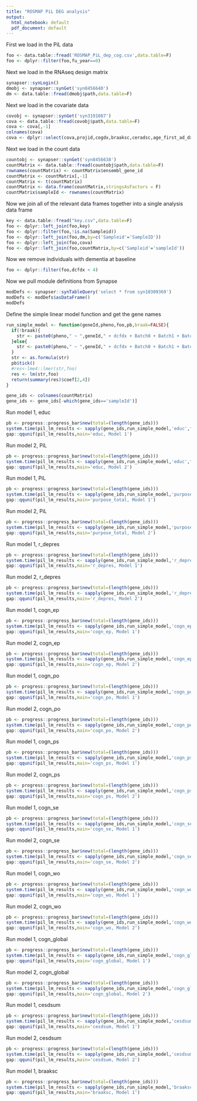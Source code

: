 ```yaml
---
title: "ROSMAP PiL DEG analysis"
output:
  html_notebook: default
  pdf_document: default
---
```


First we load in the PiL data


```r
foo <- data.table::fread('ROSMAP_PiL_dep_cog.csv',data.table=F)
foo <- dplyr::filter(foo,fu_year==0)
```

Next we load in the RNAseq design matrix

```r
synapser::synLogin()
dmobj <- synapser::synGet('syn8456640')
dm <- data.table::fread(dmobj$path,data.table=F)
```

Next we load in the covariate data

```r
covobj <- synapser::synGet('syn3191087')
cova <- data.table::fread(covobj$path,data.table=F)
cova <- cova[,-1]
colnames(cova)
cova <- dplyr::select(cova,projid,cogdx,braaksc,ceradsc,age_first_ad_dx,educ)
```

Next we load in the count data

```r
countobj <- synapser::synGet('syn8456638')
countMatrix <- data.table::fread(countobj$path,data.table=F)
rownames(countMatrix) <- countMatrix$ensembl_gene_id
countMatrix <- countMatrix[,-1]
countMatrix <- t(countMatrix)
countMatrix <- data.frame(countMatrix,stringsAsFactors = F)
countMatrix$sampleId <- rownames(countMatrix)
```

Now we join all of the relevant data frames together into a single analysis data frame

```r
key <- data.table::fread("key.csv",data.table=F)
foo <- dplyr::left_join(foo,key)
foo <- dplyr::filter(foo,!is.na(Sampleid))
foo <- dplyr::left_join(foo,dm,by=c('Sampleid'='SampleID'))
foo <- dplyr::left_join(foo,cova)
foo <- dplyr::left_join(foo,countMatrix,by=c('Sampleid'='sampleId'))
```

Now we remove individuals with dementia at baseline
```r
foo <- dplyr::filter(foo,dcfdx < 4)
```

Now we pull module definitions from Synapse

```r
modDefs <- synapser::synTableQuery('select * from syn10309369')
modDefs <- modDefs$asDataFrame()
modDefs
```



Define the simple linear model function and get the gene names

```r
run_simple_model <- function(geneId,pheno,foo,pb,braak=FALSE){
  if(!braak){
    str <- paste0(pheno," ~ ",geneId," + dcfdx + Batch0 + Batch1 + Batch2 + Batch3 + Batch4 + Batch5 + Batch6 + Batch7 + msex0 + RINcontinuous + PCT_CODING_BASES + PCT_INTERGENIC_BASES + pmi + age_at_visit")
  }else{
    str <- paste0(pheno," ~ ",geneId," + dcfdx + Batch0 + Batch1 + Batch2 + Batch3 + Batch4 + Batch5 + Batch6 + Batch7 + msex0 + RINcontinuous + PCT_CODING_BASES + PCT_INTERGENIC_BASES + pmi + age_at_visit + braaksc")
  }
  str <- as.formula(str)
  pb$tick()
  #res<-lme4::lmer(str,foo)
  res <- lm(str,foo)
  return(summary(res)$coef[2,4])
}

gene_ids <- colnames(countMatrix)
gene_ids <- gene_ids[-which(gene_ids=='sampleId')]
```

Run model 1, educ

```r
pb <- progress::progress_bar$new(total=(length(gene_ids)))
system.time(pil_lm_results <- sapply(gene_ids,run_simple_model,'educ',foo,pb))
gap::qqunif(pil_lm_results,main='educ, Model 1')
```

Run model 2, PiL

```r
pb <- progress::progress_bar$new(total=(length(gene_ids)))
system.time(pil_lm_results <- sapply(gene_ids,run_simple_model,'educ',foo,pb,braak=TRUE))
gap::qqunif(pil_lm_results,main='educ, Model 2')
```



Run model 1, PiL

```r
pb <- progress::progress_bar$new(total=(length(gene_ids)))
system.time(pil_lm_results <- sapply(gene_ids,run_simple_model,'purpose_total',foo,pb))
gap::qqunif(pil_lm_results,main='purpose_total, Model 1')
```

Run model 2, PiL

```r
pb <- progress::progress_bar$new(total=(length(gene_ids)))
system.time(pil_lm_results <- sapply(gene_ids,run_simple_model,'purpose_total',foo,pb,braak=TRUE))
gap::qqunif(pil_lm_results,main='purpose_total, Model 2')
```

Run model 1, r_depres

```r
pb <- progress::progress_bar$new(total=(length(gene_ids)))
system.time(pil_lm_results <- sapply(gene_ids,run_simple_model,'r_depres',foo,pb))
gap::qqunif(pil_lm_results,main='r_depres, Model 1')
```

Run model 2, r_depres

```r
pb <- progress::progress_bar$new(total=(length(gene_ids)))
system.time(pil_lm_results <- sapply(gene_ids,run_simple_model,'r_depres',foo,pb,braak=TRUE))
gap::qqunif(pil_lm_results,main='r_depres, Model 2')
```

Run model 1, cogn_ep

```r
pb <- progress::progress_bar$new(total=(length(gene_ids)))
system.time(pil_lm_results <- sapply(gene_ids,run_simple_model,'cogn_ep',foo,pb))
gap::qqunif(pil_lm_results,main='cogn_ep, Model 1')
```

Run model 2, cogn_ep

```r
pb <- progress::progress_bar$new(total=(length(gene_ids)))
system.time(pil_lm_results <- sapply(gene_ids,run_simple_model,'cogn_ep',foo,pb,braak=TRUE))
gap::qqunif(pil_lm_results,main='cogn_ep, Model 2')
```

Run model 1, cogn_po

```r
pb <- progress::progress_bar$new(total=(length(gene_ids)))
system.time(pil_lm_results <- sapply(gene_ids,run_simple_model,'cogn_po',foo,pb))
gap::qqunif(pil_lm_results,main='cogn_po, Model 1')
```

Run model 2, cogn_po

```r
pb <- progress::progress_bar$new(total=(length(gene_ids)))
system.time(pil_lm_results <- sapply(gene_ids,run_simple_model,'cogn_po',foo,pb,braak=TRUE))
gap::qqunif(pil_lm_results,main='cogn_po, Model 2')
```

Run model 1, cogn_ps

```r
pb <- progress::progress_bar$new(total=(length(gene_ids)))
system.time(pil_lm_results <- sapply(gene_ids,run_simple_model,'cogn_ps',foo,pb))
gap::qqunif(pil_lm_results,main='cogn_ps, Model 1')
```

Run model 2, cogn_ps

```r
pb <- progress::progress_bar$new(total=(length(gene_ids)))
system.time(pil_lm_results <- sapply(gene_ids,run_simple_model,'cogn_ps',foo,pb,braak=TRUE))
gap::qqunif(pil_lm_results,main='cogn_ps, Model 2')
```

Run model 1, cogn_se

```r
pb <- progress::progress_bar$new(total=(length(gene_ids)))
system.time(pil_lm_results <- sapply(gene_ids,run_simple_model,'cogn_se',foo,pb))
gap::qqunif(pil_lm_results,main='cogn_se, Model 1')
```

Run model 2, cogn_se

```r
pb <- progress::progress_bar$new(total=(length(gene_ids)))
system.time(pil_lm_results <- sapply(gene_ids,run_simple_model,'cogn_se',foo,pb,braak=TRUE))
gap::qqunif(pil_lm_results,main='cogn_se, Model 2')
```

Run model 1, cogn_wo

```r
pb <- progress::progress_bar$new(total=(length(gene_ids)))
system.time(pil_lm_results <- sapply(gene_ids,run_simple_model,'cogn_wo',foo,pb))
gap::qqunif(pil_lm_results,main='cogn_wo, Model 1')
```

Run model 2, cogn_wo

```r
pb <- progress::progress_bar$new(total=(length(gene_ids)))
system.time(pil_lm_results <- sapply(gene_ids,run_simple_model,'cogn_wo',foo,pb,braak=TRUE))
gap::qqunif(pil_lm_results,main='cogn_wo, Model 2')
```

Run model 1, cogn_global

```r
pb <- progress::progress_bar$new(total=(length(gene_ids)))
system.time(pil_lm_results <- sapply(gene_ids,run_simple_model,'cogn_global',foo,pb))
gap::qqunif(pil_lm_results,main='cogn_global, Model 1')
```

Run model 2, cogn_global

```r
pb <- progress::progress_bar$new(total=(length(gene_ids)))
system.time(pil_lm_results <- sapply(gene_ids,run_simple_model,'cogn_global',foo,pb,braak=TRUE))
gap::qqunif(pil_lm_results,main='cogn_global, Model 2')
```

Run model 1, cesdsum

```r
pb <- progress::progress_bar$new(total=(length(gene_ids)))
system.time(pil_lm_results <- sapply(gene_ids,run_simple_model,'cesdsum',foo,pb))
gap::qqunif(pil_lm_results,main='cesdsum, Model 1')
```

Run model 2, cesdsum

```r
pb <- progress::progress_bar$new(total=(length(gene_ids)))
system.time(pil_lm_results <- sapply(gene_ids,run_simple_model,'cesdsum',foo,pb,braak=TRUE))
gap::qqunif(pil_lm_results,main='cesdsum, Model 2')
```
Run model 1, braaksc

```r
pb <- progress::progress_bar$new(total=(length(gene_ids)))
system.time(pil_lm_results <- sapply(gene_ids,run_simple_model,'braaksc',foo,pb))
gap::qqunif(pil_lm_results,main='braaksc, Model 1')
```
